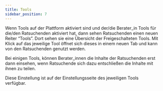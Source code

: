 ```yaml
---
title: Tools
sidebar_position: 7
---
```


Wenn Tools auf der Plattform aktiviert sind und der/die Berater_in Tools für die/den Ratsuchenden aktiviert hat, dann sehen Ratsuchenden einen neuen Reiter “Tools”. Dort sehen sie eine Übersicht der Freigeschalteten Tools. Mit Klick auf das jeweilige Tool öffnet sich dieses in einem neuen Tab und kann von den Ratsuchenden genutzt werden.

Bei einigen Tools, können Berater_innen die Inhalte der Ratsuchenden erst dann einsehen, wenn Ratsuchende sich dazu entschließen die Inhalte mit ihnen zu teilen.

Diese Einstellung ist auf der Einstellungsseite des jeweiligen Tools verfügbar.
